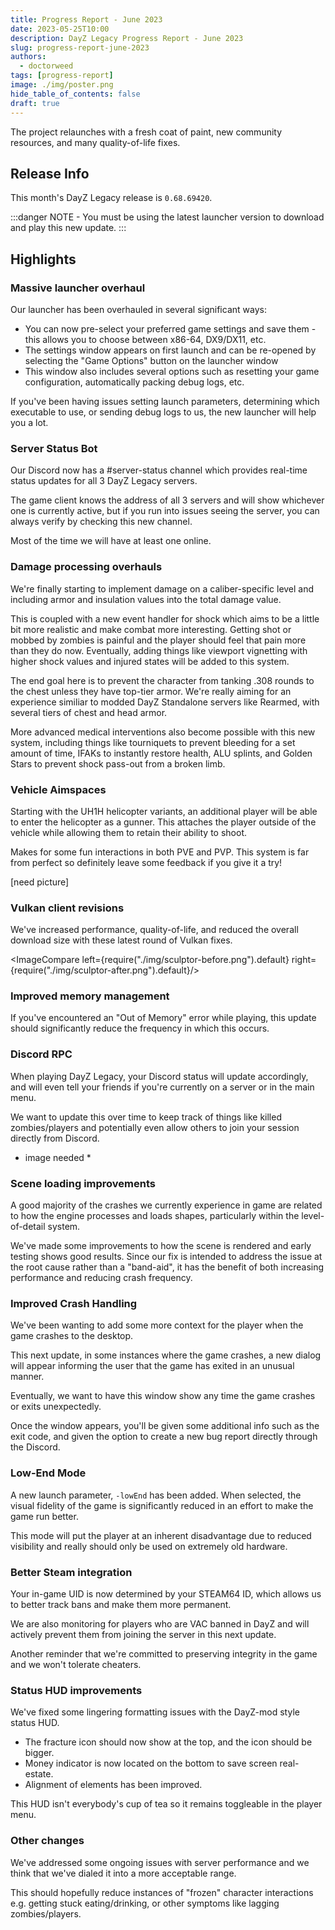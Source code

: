 ```yaml
---
title: Progress Report - June 2023
date: 2023-05-25T10:00
description: DayZ Legacy Progress Report - June 2023
slug: progress-report-june-2023
authors:
  - doctorweed
tags: [progress-report]
image: ./img/poster.png
hide_table_of_contents: false
draft: true
---
```


<head>
  <meta name="twitter:card" content="summary_large_image" />
</head>

The project relaunches with a fresh coat of paint, new community resources, and many quality-of-life fixes.

<!--truncate-->

## Release Info

This month's DayZ Legacy release is `0.68.69420`.

<div className="row markdownMarginBottom">
  <div className="col col--6">
    <LauncherDownloadLink />
  </div>
</div>

:::danger
NOTE - You must be using the latest launcher version to download and play this new update.
:::

## Highlights

### Massive launcher overhaul 

Our launcher has been overhauled in several significant ways:
- You can now pre-select your preferred game settings and save them - this allows you to choose between x86-64, DX9/DX11, etc.
- The settings window appears on first launch and can be re-opened by selecting the "Game Options" button on the launcher window
- This window also includes several options such as resetting your game configuration, automatically packing debug logs, etc. 

If you've been having issues setting launch parameters, determining which executable to use, or sending debug logs to us, the new launcher will help you a lot.

### Server Status Bot

Our Discord now has a #server-status channel which provides real-time status updates for all 3 DayZ Legacy servers.

The game client knows the address of all 3 servers and will show whichever one is currently active, but if you run into issues seeing the server, you can always verify by checking this new channel.

Most of the time we will have at least one online.

### Damage processing overhauls

We're finally starting to implement damage on a caliber-specific level and including armor and insulation values into the total damage value.

This is coupled with a new event handler for shock which aims to be a little bit more realistic and make combat more interesting. Getting shot or mobbed by zombies is painful and the player should feel that pain more than they do now. Eventually, adding things like viewport vignetting with higher shock values and injured states will be added to this system.

The end goal here is to prevent the character from tanking .308 rounds to the chest unless they have top-tier armor. We're really aiming for an experience similiar to modded DayZ Standalone servers like Rearmed, with several tiers of chest and head armor.

More advanced medical interventions also become possible with this new system, including things like tourniquets to prevent bleeding for a set amount of time, IFAKs to instantly restore health, ALU splints, and Golden Stars to prevent shock pass-out from a broken limb.

### Vehicle Aimspaces 

Starting with the UH1H helicopter variants, an additional player will be able to enter the helicopter as a gunner. This attaches the player outside of the vehicle while allowing them to retain their ability to shoot.

Makes for some fun interactions in both PVE and PVP. This system is far from perfect so definitely leave some feedback if you give it a try! 

[need picture]

### Vulkan client revisions

We've increased performance, quality-of-life, and reduced the overall download size with these latest round of Vulkan fixes. 

<ImageCompare left={require("./img/sculptor-before.png").default} right={require("./img/sculptor-after.png").default}/>

### Improved memory management

If you've encountered an "Out of Memory" error while playing, this update should significantly reduce the frequency in which this occurs.

### Discord RPC 

When playing DayZ Legacy, your Discord status will update accordingly, and will even tell your friends if you're currently on a server or in the main menu.

We want to update this over time to keep track of things like killed zombies/players and potentially even allow others to join your session directly from Discord.

* image needed * 

### Scene loading improvements

A good majority of the crashes we currently experience in game are related to how the engine processes and loads shapes, particularly within the level-of-detail system.

We've made some improvements to how the scene is rendered and early testing shows good results. Since our fix is intended to address the issue at the root cause rather than a "band-aid", it has the benefit of both increasing performance and reducing crash frequency.

### Improved Crash Handling 

We've been wanting to add some more context for the player when the game crashes to the desktop. 

This next update, in some instances where the game crashes, a new dialog will appear informing the user that the game has exited in an unusual manner.

Eventually, we want to have this window show any time the game crashes or exits unexpectedly. 

Once the window appears, you'll be given some additional info such as the exit code, and given the option to create a new bug report directly through the Discord.

### Low-End Mode

A new launch parameter, `-lowEnd` has been added. When selected, the visual fidelity of the game is significantly reduced in an effort to make the game run better.

This mode will put the player at an inherent disadvantage due to reduced visibility and really should only be used on extremely old hardware.

### Better Steam integration

Your in-game UID is now determined by your STEAM64 ID, which allows us to better track bans and make them more permanent.

We are also monitoring for players who are VAC banned in DayZ and will actively prevent them from joining the server in this next update.

Another reminder that we're committed to preserving integrity in the game and we won't tolerate cheaters. 

### Status HUD improvements

We've fixed some lingering formatting issues with the DayZ-mod style status HUD.
- The fracture icon should now show at the top, and the icon should be bigger.
- Money indicator is now located on the bottom to save screen real-estate. 
- Alignment of elements has been improved.

This HUD isn't everybody's cup of tea so it remains toggleable in the player menu. 

### Other changes

We've addressed some ongoing issues with server performance and we think that we've dialed it into a more acceptable range. 

This should hopefully reduce instances of "frozen" character interactions e.g. getting stuck eating/drinking, or other symptoms like lagging zombies/players.

